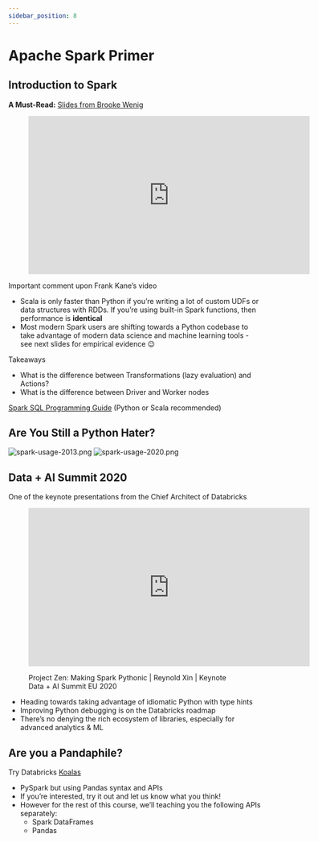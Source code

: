 ```yaml
---
sidebar_position: 8
---
```


# Apache Spark Primer

## Introduction to Spark
**A Must-Read:** [Slides from Brooke Wenig](https://brookewenig.com/SparkOverview.html#/)

<div style={{textAlign: 'center'}}>

<figure class="video-container">
    <iframe width="560" height="315" src="https://www.youtube.com/embed/35Mjaa1YWTk" title="YouTube video player" frameborder="0" allow="accelerometer; autoplay; clipboard-write; encrypted-media; gyroscope; picture-in-picture" allowfullscreen></iframe>
</figure>

</div>

Important comment upon Frank Kane’s video
  * Scala is only faster than Python if you’re writing a lot of custom UDFs or data structures with RDDs.
  If you’re using built-in Spark functions, then performance is **identical**
  * Most modern Spark users are shifting towards a Python codebase to take advantage of modern data science and machine learning tools - see next slides for empirical evidence 😉

Takeaways
  * What is the difference between Transformations (lazy evaluation) and Actions?
  * What is the difference between Driver and Worker nodes


[Spark SQL Programming Guide](http://spark.apache.org/docs/3.1.1/sql-getting-started.html) (Python or Scala recommended)

## Are You Still a Python Hater?

<div style={{textAlign: 'center'}}>

![spark-usage-2013.png](./assets/spark-usage-2013.png)
![spark-usage-2020.png](./assets/spark-usage-2020.png)

</div>


## Data + AI Summit 2020
One of the keynote presentations from the Chief Architect of Databricks
<div style={{textAlign: 'center'}}>

<figure class="video-container">
    <iframe width="560" height="315" src="https://www.youtube.com/embed/-vJLTEOdLvA" title="YouTube video player" frameborder="0" allow="accelerometer; autoplay; clipboard-write; encrypted-media; gyroscope; picture-in-picture" allowfullscreen></iframe>

Project Zen: Making Spark Pythonic | Reynold Xin | Keynote Data + AI Summit EU 2020
</figure>

</div>

* Heading towards taking advantage of idiomatic Python with type hints
* Improving Python debugging is on the Databricks roadmap
* There’s no denying the rich ecosystem of libraries, especially for advanced analytics & ML

## Are you a Pandaphile?
Try Databricks [Koalas](https://koalas.readthedocs.io/en/latest/index.html)
* PySpark but using Pandas syntax and APIs
* If you’re interested, try it out and let us know what you think!
* However for the rest of this course, we’ll teaching you the following APIs separately:
  * Spark DataFrames
  * Pandas
